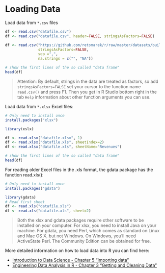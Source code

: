 # Loading Data

Load data from `*.csv` files

```r
df <- read.csv("datafile.csv")
df <- read.csv("datafile.csv", header=FALSE, stringsAsFactors=FALSE)
```
```r
df <- read.csv("https://github.com/retomarek/r/raw/master/datasets/buildingMonitoringTestDataSet.csv",
               stringsAsFactors=FALSE,
               sep =",",
               na.strings = c("", "NA"))

# show the first lines of the so called "data frame"
head(df)
```

> Attention: By default, strings in the data are treated as factors, so add `stringsAsFactors=FALSE`
> set your cursor to the function name `read.csv()` and press F1. Then you get in R Studio bottom right in the tab `Help` information about other function arguments you can use.


Load data from `*.xlsx` Excel files:

```r
# Only need to install once
install.packages("xlsx")

library(xslx)

df <- read.xlsx("datafile.xlsx", 1)
df <- read.xlsx("datafile.xls", sheetIndex=2)
df <- read.xlsx("datafile.xls", sheetName="Revenues")

# show the first lines of the so called "data frame"
head(df)
```

For reading older Excel files in the .xls format, the gdata package has the function read.xls():
```r
# Only need to install once
install.packages("gdata")

library(gdata)
# Read first sheet
df <- read.xls("datafile.xls")
df <- read.xls("datafile.xls", sheet=2)
```

> Both the xlsx and gdata packages require other software to be installed on your computer. For xlsx, you need to install Java on your machine. For gdata, you need Perl, which comes as standard on Linux and Mac OS X, but not Windows. On Windows, you’ll need ActiveState Perl. The Community Edition can be obtained for free.

More detailed information on how to load data into R you can find here:

- <a href="https://rafalab.github.io/dsbook/importing-data.html" target="_blank">Introduction to Data Science - Chapter 5 "Importing data"</a>
- <a href="https://smogdr.github.io/edar_coursebook/rprog2.html" target="_blank">Engineering Data Analysis in R - Chapter 3 "Getting and Cleaning Data"</a>

